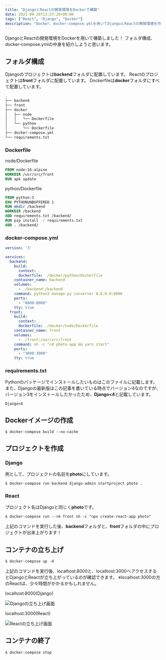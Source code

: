 ```yaml
---
title: "DjangoとReactの開発環境をDockerで構築"
date: 2021-09-26T13:57:28+09:00
tags: ["React", "Django", "Docker"]
description: "Docker、docker-compose.ymlを用いてDjangoとReactの開発環境を作成しました。"
---
```


DjangoとReactの開発環境をDockerを用いて構築しました！
フォルダ構成、docker-compose.ymlの中身を紹介しようと思います。

## フォルダ構成

Djangoのプロジェクトは**backend**フォルダに配置しています。
Reactのプロジェクトは**front**フォルダに配置しています。
Dockerfileは**docker**フォルダにすべて配置しています。


```bash
.
├── backend
├── front
├── docker
│   ├── node
│   │   └── Dockerfile
│   └── python
│       └── Dockerfile
├── docker-compose.yml
└── requirements.txt
```

### Dockerfile

node/Dockerfile

```Dockerfile
FROM node:16-alpine
WORKDIR /usr/src/front
RUN apk update
```

python/Dockerfile

```Dockerfile
FROM python:3
ENV PYTHONUNBUFFERED 1
RUN mkdir /backend
WORKDIR /backend
ADD requirements.txt /backend/
RUN pip install -r requirements.txt
ADD . /backend/
```

### docker-compose.yml

```yml
version: '3'

services:
  backend:
    build:
      context: .
      dockerfile: ./docker/python/Dockerfile
    container_name: backend
    volumes:
      - ./backend:/backend
    command: python3 manage.py runserver 0.0.0.0:8000
    ports:
      - "8000:8000"
    tty: true
  front:
    build:
      context: .
      dockerfile: ./docker/node/Dockerfile
    container_name: front
    volumes:
      - ./front:/usr/src/front
    command: sh -c "cd photo-app && yarn start"
    ports:
      - "3000:3000"
    tty: true
```

### requirements.txt

Pythonのパッケージでインストールしたいものはこのファイルに記載します。
また、Djangoの最新版はこの記事を書いている時点でバージョン4なのですが、バージョン3をインストールしたかったため、**Django\<4**と記載しています。

```
Django<4
```

## Dockerイメージの作成

```
$ docker-compose build --no-cache
```


## プロジェクトを作成

### Django

例として、プロジェクトの名前を**photo**にしています。

```
$ docker-compose run backend django-admin startproject photo .
```

### React

プロジェクト名はDjangoと同じく**photo**です。

```
$ docker-compose run --rm front sh -c "npx create-react-app photo"
```

上記のコマンドを実行した後、**backend**フォルダと、**front**フォルダの中にプロジェクトが出来上がります！

## コンテナの立ち上げ

```
$ docker-compose up -d
```

上記のコマンドを実行後、localhost:8000と、localhost:3000へアクセスするとDjangoとReactが立ち上がっているのが確認できます。
※localhost:3000の方のReactは、少々時間がかかるかもしれません。


localhost:8000(Django)

<Image src={djangoInitialScreenImage} alt="Djangoの立ち上げ画面" class="w-3/4 mx-auto rounded-md shadow-lg" />

localhost:3000(React)

<Image src={reactInitialScreenImage} alt="Reactの立ち上げ画面" class="w-3/4 mx-auto rounded-md shadow-lg" />

## コンテナの終了

```
$ docker-compose stop
```
